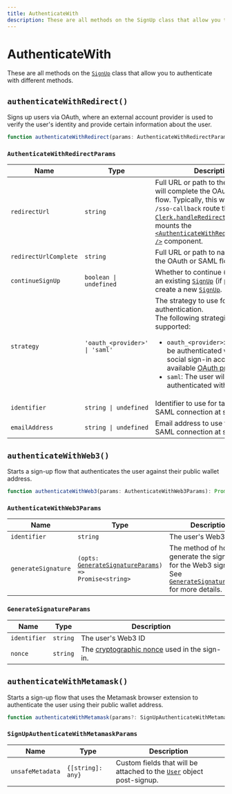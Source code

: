 ```yaml
---
title: AuthenticateWith
description: These are all methods on the SignUp class that allow you to authenticate with different methods.
---
```


# AuthenticateWith

These are all methods on the [`SignUp`][signup-ref] class that allow you to authenticate with different methods.

## `authenticateWithRedirect()`

Signs up users via OAuth, where an external account provider is used to verify the user's identity and provide certain information about the user.

```typescript {{ prettier: false }}
function authenticateWithRedirect(params: AuthenticateWithRedirectParams): Promise<void>;
```

### `AuthenticateWithRedirectParams`

| Name | Type | Description |
| - | - | - |
| `redirectUrl` | `string` | Full URL or path to the route that will complete the OAuth or SAML flow. Typically, this will be a simple `/sso-callback` route that calls [`Clerk.handleRedirectCallback`](/docs/references/javascript/clerk/handle-navigation#handle-redirect-callback) or mounts the [`<AuthenticateWithRedirectCallback />`](/docs/components/control/authenticate-with-callback) component. |
| `redirectUrlComplete` | `string` | Full URL or path to navigate after the OAuth or SAML flow completes. |
| `continueSignUp` | `boolean \| undefined` | Whether to continue (i.e. PATCH) an existing [`SignUp`][signup-ref] (if present) or create a new [`SignUp`][signup-ref]. |
| `strategy` | `'oauth_<provider>' \| 'saml'` | The strategy to use for authentication.<br />The following strategies are supported:<br /><ul><li>`oauth_<provider>`: The user will be authenticated with their social sign-in account. See available [OAuth providers](/docs/references/javascript/types/oauth#o-auth-provider).</li><li>`saml`: The user will be authenticated with SAML.</li></ul> |
| `identifier` | `string \| undefined` | Identifier to use for targeting a SAML connection at sign-up. |
| `emailAddress` | `string \| undefined` | Email address to use for targeting a SAML connection at sign-up. |

## `authenticateWithWeb3()`

Starts a sign-up flow that authenticates the user against their public wallet address.

```typescript {{ prettier: false }}
function authenticateWithWeb3(params: AuthenticateWithWeb3Params): Promise<SignUpResource>;
```

### `AuthenticateWithWeb3Params`

| Name | Type | Description |
| - | - | - |
| `identifier` | `string` | The user's Web3 ID |
| `generateSignature` | <code>(opts: [GenerateSignatureParams](#generate-signature-params)) => Promise\<string></code> | The method of how to generate the signature for the Web3 sign-in. See [`GenerateSignatureParams`](#generate-signature-params) for more details. |

### `GenerateSignatureParams`

| Name | Type | Description |
| - | - | - |
| `identifier` | `string` | The user's Web3 ID |
| `nonce` | `string` | The [cryptographic nonce](https://en.wikipedia.org/wiki/Cryptographic_nonce) used in the sign-in. |

## `authenticateWithMetamask()`

Starts a sign-up flow that uses the Metamask browser extension to authenticate the user using their public wallet address.

```typescript {{ prettier: false }}
function authenticateWithMetamask(params?: SignUpAuthenticateWithMetamaskParams): Promise<SignUpResource>;
```

### `SignUpAuthenticateWithMetamaskParams`

| Name | Type | Description |
| - | - | - |
| `unsafeMetadata` | `{[string]: any}` | Custom fields that will be attached to the [`User`](/docs/references/javascript/user/user) object post-signup. |

[signup-ref]: /docs/references/javascript/sign-up/sign-up
